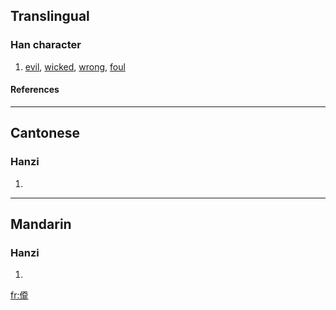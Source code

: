 ==Translingual==
===Han character===
{{Han char|rn=9|rad=人|as=12|sn=14|four=|canj=人一大卜 (OMKY)}}
# [[evil]], [[wicked]], [[wrong]], [[foul]]
====References====
{{Han ref|kx=0118.051|hdz=10220.030|uh=348E|ud=13454}}

----
==Cantonese==
===Hanzi===
{{yue-hanzi|jyut=|y=sat3}}
# {{defn|Cantonese}}

----
==Mandarin==
===Hanzi===
{{cmn-hanzi|pin=[[sǎ]] (sa3), [[sà]] (sa4), [[tàn]] (tan4)|wg=sa<sup>3</sup>, sa<sup>4</sup>, t'an<sup>4</sup>}}
# {{defn|Mandarin}}

[[fr:㒎]]